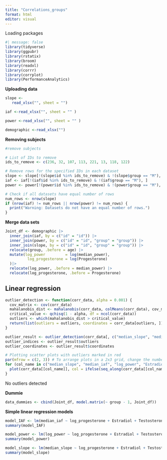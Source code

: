 ---
title: "Correlations_groups"
format: html
editor: visual
---

Loading packages

```{r}
#| message: false
library(tidyverse)
library(ggpubr)
library(rstatix)
library(broom)
library(readxl)
library(corrr)
library(corrplot)
library(PerformanceAnalytics)
```

**Uploading data**

```{r}
slope <-  
   read_xlsx("", sheet = "")

iaf <-read_xlsx("", sheet = "" )

power <-read_xlsx("", sheet = "" )

demographic <-read_xlsx("")
```

**Removing subjects**

```{r}
#remove subjects

# List of IDs to remove
ids_to_remove <- c(236, 32, 107, 113, 221, 13, 118, 122)

# Remove rows for the specified IDs in each dataset
slope <- slope[!(slope$id %in% ids_to_remove) & !(slope$group == "M"), ]
iaf <- iaf[!(iaf$id %in% ids_to_remove) & !(iaf$group == "M"), ]
power <- power[!(power$id %in% ids_to_remove) & !(power$group == "M"), ]

# Check if all datasets have equal number of rows
num_rows <- nrow(slope)
if (nrow(iaf) != num_rows || nrow(power) != num_rows) {
  print("Warning: Datasets do not have an equal number of rows.")
}

```

**Merge data sets**

```{r}

Joint_df <- demographic |>  
  inner_join(iaf, by = c("id" = "id")) |> 
  inner_join(power, by = c("id" = "id", "group" = "group")) |> 
  inner_join(slope, by = c("id" = "id", "group" = "group")) |> 
  relocate(group, .before = age) |> 
  mutate(log_power         = log(median_power),
          log_progesterone = log(Progesterone)
  )|>
  relocate(log_power, .before = median_power) |>
  relocate(log_progesterone, .before = Progesterone)
```

## Linear regression

```{r}
outlier_detection <- function(corr_data, alpha = 0.001) {
  cov_matrix <- cov(corr_data)
  mahalanobis_dist <- mahalanobis(corr_data, colMeans(corr_data), cov_matrix)
  critical_value <- qchisq(1 - alpha, df = ncol(corr_data))
  outliers <- which(mahalanobis_dist > critical_value)
  return(list(outliers = outliers, coordinates = corr_data[outliers, ]))
}
```

```{r}
outlier_result <- outlier_detection(corr_data[, c("median_slope", "median_iaf", "log_power", "Estradiol", "log_progesterone", "Testosterone")])
outlier_indices <- outlier_result$outliers
outlier_coordinates <- outlier_result$coordinates

# Plotting scatter plots with outliers marked in red
par(mfrow = c(2, 3)) # To arrange plots in a 2x3 grid, change the numbers accordingly
for (col_name in c("median_slope", "median_iaf", "log_power", "Estradiol", "log_progesterone", "Testosterone")) {
  plot(corr_data[[col_name]], col = ifelse(seq_along(corr_data[[col_name]]) %in% outlier_indices, "red", "blue"), pch = 16, main = col_name)
}
```

No outliers detected

**Dummie**

```{r}
data_dummies <- cbind(Joint_df, model.matrix(~ group - 1, Joint_df))
```

**Simple linear regression models**

```{r}
model_IAF <- lm(median_iaf ~ log_progesterone + Estradiol + Testosterone + groupIUD + groupOC+groupNCL + groupNCF, data = data_dummies)
summary(model_IAF)

```

```{r}
model_power <- lm(log_power ~ log_progesterone + Estradiol + Testosterone + groupIUD + groupOC+groupNCL + groupNCF, data = data_dummies)
summary(model_power)
```

```{r}
model_slope <- lm(median_slope ~ log_progesterone + Estradiol + Testosterone + groupIUD + groupOC+groupNCL + groupNCF, data = data_dummies)
summary(model_slope)
```
